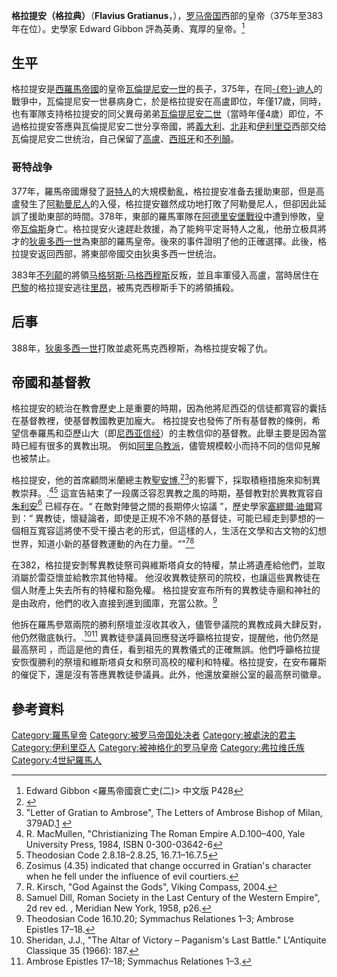 '''格拉提安（格拉典）'''（'''Flavius Gratianus'''，{{bd|359年||383年||catIdx=G}}），[[罗马帝国|罗马帝国]]西部的皇帝（375年至383年在位）。史學家 Edward Gibbon 評為英勇、寬厚的皇帝。<ref> Edward Gibbon <羅馬帝國衰亡史(二)> 中文版 P428</ref>

==生平==
格拉提安是[[西羅馬帝國|西羅馬帝國]]的皇帝[[瓦伦提尼安一世|瓦倫提尼安一世]]的長子，375年，在同[[夸迪人|-{夸}-迪人]]的戰爭中，瓦倫提尼安一世暴病身亡，於是格拉提安在高盧即位，年僅17歲，同時，也有軍隊支持格拉提安的同父異母弟弟[[瓦伦提尼安二世|瓦倫提尼安二世]]（當時年僅4歲）即位，不過格拉提安答應與瓦倫提尼安二世分享帝國，將[[義大利|義大利]]、[[北非|北非]]和[[伊利里亞|伊利里亞]]西部交给瓦倫提尼安二世统治，自己保留了[[高盧|高盧]]、[[西班牙|西班牙]]和[[不列顛|不列顛]]。

===哥特战争===
377年，羅馬帝國爆發了[[哥特人|哥特人]]的大規模動亂，格拉提安准备去援助東部，但是高盧發生了[[阿勒曼尼人|阿勒曼尼人]]的入侵，格拉提安雖然成功地打敗了阿勒曼尼人，但卻因此延誤了援助東部的時間。378年，東部的羅馬軍隊在[[阿德里安堡戰役|阿德里安堡戰役]]中遭到慘敗，皇帝[[瓦伦斯|瓦倫斯]]身亡。格拉提安火速趕赴救援，為了能夠平定哥特人之亂，他册立极具將才的[[狄奥多西一世|狄奥多西一世]]為東部的羅馬皇帝。後來的事件證明了他的正確選擇。此後，格拉提安返回西部，將東部帝國交由狄奥多西一世统治。

383年[[不列颠|不列颠]]的將領[[马格努斯·马格西穆斯|马格努斯·马格西穆斯]]反叛，並且率軍侵入高盧，當時居住在[[巴黎|巴黎]]的格拉提安逃往[[里昂|里昂]]，被馬克西穆斯手下的將領捕殺。

==后事==
388年，[[狄奥多西一世|狄奥多西一世]]打敗並處死馬克西穆斯，為格拉提安報了仇。

==帝國和基督教==
格拉提安的統治在教會歷史上是重要的時期，因為他將尼西亞的信徒都寬容的囊括在基督教裡，使基督教國教更加龐大。 
格拉提安也發佈了所有基督教的條例，希望信奉羅馬和亞歷山大（即[[尼西亚信经|尼西亚信经]]）的主教信仰的基督教。此舉主要是因為當時已經有很多的異教出現。
例如[[阿里乌教派|阿里乌教派]]，儘管規模較小而持不同的信仰見解也被禁止。

格拉提安，他的首席顧問米蘭總主教[[聖安博|聖安博]],<ref>{{Cite web |url=http://www.newadvent.org/cathen/06729c.htm |title="Gratian", Catholic Encyclopedia, 1909 |access-date=2015-12-30 |archive-date=2019-05-11 |archive-url=https://web.archive.org/web/20190511235853/http://www.newadvent.org/cathen/06729c.htm |dead-url=no }}</ref><ref>"Letter of Gratian to Ambrose", The Letters of Ambrose Bishop of Milan, 379AD.[http://www.tertullian.org/fathers/ambrose_letters_01_letters01_10.htm] {{Wayback|url=http://www.tertullian.org/fathers/ambrose_letters_01_letters01_10.htm |date=20210223134647 }}</ref>的影響下，採取積極措施來抑制異教崇拜。.<ref name="ramsey">R. MacMullen, "Christianizing The Roman Empire A.D.100–400, Yale University Press, 1984, ISBN 0-300-03642-6</ref><ref>Theodosian Code 2.8.18–2.8.25, 16.7.1–16.7.5</ref> 這宣告結束了一段廣泛容忍異教之風的時期，基督教對於異教寬容自[[朱利安|朱利安]]<ref>Zosimus (4.35) indicated that change occurred in Gratian's character when he fell under the influence of evil courtiers.</ref> 已經存在。“ 在敵對陣營之間的長期停火協議 ”，歷史學家[[塞繆爾·迪爾|塞繆爾·迪爾]]寫到：“ 異教徒，懷疑論者，即使是正規不冷不熱的基督徒，可能已經走到夢想的一個相互寬容這將使不受干擾古老的形式，但這樣的人，生活在文學和古文物的幻想世界，知道小新的基督教運動的內在力量。“"<ref>R. Kirsch, "God Against the Gods", Viking Compass, 2004.</ref><ref>Samuel Dill, Roman Society in the Last Century of the Western Empire", 2d rev ed. , Meridian New York, 1958, p26.</ref>

在382，格拉提安剝奪異教徒祭司與維斯塔貞女的特權，禁止將遺產給他們，並取消屬於雷亞懷並給教宗其他特權。 他沒收異教徒祭司的院校，也讓這些異教徒在個人財產上失去所有的特權和豁免權。 格拉提安宣布所有的異教徒寺廟和神社的是由政府，他們的收入直接到進到國庫，充當公款。<ref>Theodosian Code 16.10.20; Symmachus Relationes 1–3; Ambrose Epistles 17–18.</ref>

他拆在羅馬參眾兩院的勝利祭壇並沒收其收入，儘管參議院的異教成員大肆反對，他仍然徹底執行。.<ref>Sheridan, J.J., "The Altar of Victory – Paganism's Last Battle." L'Antiquite Classique 35 (1966): 187.</ref><ref>Ambrose Epistles 17–18; Symmachus Relationes 1–3.</ref>
異教徒參議員回應發送呼籲格拉提安，提醒他，他仍然是最高祭司 ，而這是他的責任，看到祖先的異教儀式的正確無誤。他們呼籲格拉提安恢復勝利的祭壇和維斯塔貞女和祭司高校的權利和特權。格拉提安，在安布羅斯的催促下，還是沒有答應異教徒參議員。此外，他還放棄辦公室的最高祭司徽章。

==參考資料==
{{reflist}}

{{羅馬帝國皇帝| 本人=格拉提安| 時間 = 375－383年| 之前=[[華倫提尼安一世|華倫提尼安一世]]| 之後= [[華倫提尼安二世|華倫提尼安二世]]、[[狄奥多西一世|狄奥多西一世]] | 同時=[[華倫斯|華倫斯]]、[[華倫提尼安二世|華倫提尼安二世]]、[[狄奥多西一世|狄奥多西一世]] }}
{{Authority control}}

[[Category:羅馬皇帝|Category:羅馬皇帝]]
[[Category:被罗马帝国处决者|Category:被罗马帝国处决者]]
[[Category:被處決的君主|Category:被處決的君主]]
[[Category:伊利里亞人|Category:伊利里亞人]]
[[Category:被神格化的罗马皇帝|Category:被神格化的罗马皇帝]]
[[Category:弗拉维氏族|Category:弗拉维氏族]]
[[Category:4世紀羅馬人|Category:4世紀羅馬人]]